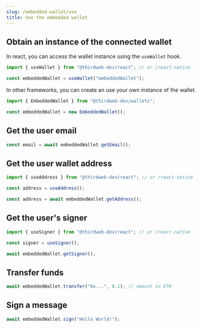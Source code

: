 ```yaml
---
slug: /embedded-wallet/use
title: Use the embedded wallet
---
```



## Obtain an instance of the connected wallet

<Tabs>
<TabItem value="react" label="React & React Native">

In react, you can access the wallet instance using the `useWallet` hook.

```typescript
import { useWallet } from "@thirdweb-dev/react"; // or /react-native

const embeddedWallet = useWallet("embeddedWallet");
```

</TabItem>

<TabItem value="typescript" label="Other Frameworks">

In other frameworks, you can create an use your own instance of the wallet.

```typescript
import { EmbeddedWallet } from "@thirdweb-dev/wallets";

const embeddedWallet = new EmbeddedWallet();
```

</TabItem>
</Tabs>

## Get the user email

```typescript
const email = await embeddedWallet.getEmail();
```

## Get the user wallet address

<Tabs>
<TabItem value="react" label="React & React Native">

```typescript
import { useAddress } from "@thirdweb-dev/react"; // or /react-native

const address = useAddress();
```

</TabItem>

<TabItem value="typescript" label="Other Frameworks">

```typescript
const address = await embeddedWallet.getAddress();
```

</TabItem>
</Tabs>

## Get the user's signer

<Tabs>
<TabItem value="react" label="React & React Native">

```typescript
import { useSigner } from "@thirdweb-dev/react"; // or /react-native

const signer = useSigner();
```

</TabItem>

<TabItem value="typescript" label="Other Frameworks">

```typescript
await embeddedWallet.getSigner();
```

</TabItem>
</Tabs>

## Transfer funds

```typescript
await embeddedWallet.transfer("0x...", 0.1); // amount in ETH
```

## Sign a message

```typescript
await embeddedWallet.sign("Hello World!");
```
